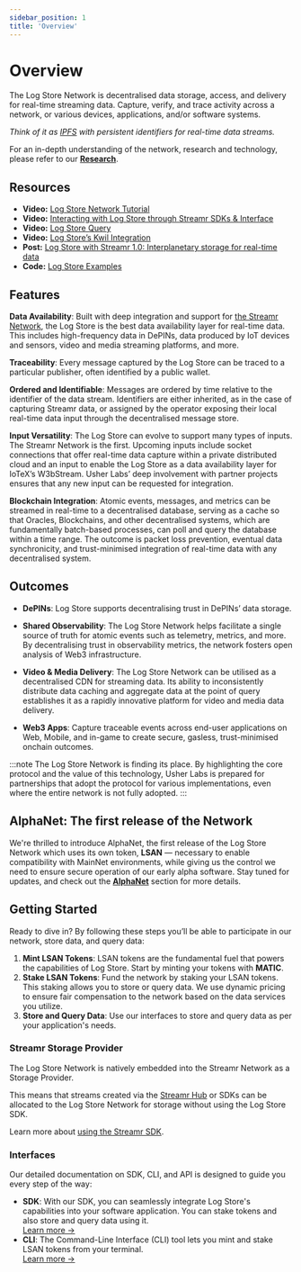 ```yaml
---
sidebar_position: 1
title: 'Overview'
---
```


# Overview

The Log Store Network is decentralised data storage, access, and delivery for real-time streaming data. Capture, verify, and trace activity across a network, or various devices, applications, and/or software systems.

_Think of it as [IPFS](https://ipfs.tech/) with persistent identifiers for real-time data streams._

For an in-depth understanding of the network, research and technology, please refer to our **[Research](../../../research.md)**.

## Resources

- **Video:** [Log Store Network Tutorial](https://www.loom.com/share/0f664821f38a4359ad969e0b380160f3?sid=2feaf0b6-1e92-4665-ae91-75b7d6341483)
- **Video:** [Interacting with Log Store through Streamr SDKs & Interface](https://www.loom.com/share/c4996b81eb564d6bac11c46cc7700639?sid=6bd7b59c-9455-417b-bffd-35288b4003f3)
- **Video:** [Log Store Query](https://www.loom.com/share/a6f101c56d2b4d069526bbb550c968c2?sid=6de99ae0-dad7-4382-8560-1095725f07a0)
- **Video:** [Log Store’s Kwil Integration](https://www.loom.com/share/5aa6b36ff5a54f3ab1491ca84ead4f9f)
- **Post:** [Log Store with Streamr 1.0: Interplanetary storage for real-time data](https://www.usher.so/blog/log-store-with-streamr-1-0-interplanetary-storage-for-real-time-data/)
- **Code:** [Log Store Examples](https://github.com/usherlabs/logstore-examples)

## Features

**Data Availability**: Built with deep integration and support for [the Streamr Network](https://streamr.network/), the Log Store is the best data availability layer for real-time data. This includes high-frequency data in DePINs, data produced by IoT devices and sensors, video and media streaming platforms, and more.

**Traceability**: Every message captured by the Log Store can be traced to a particular publisher, often identified by a public wallet.

**Ordered and Identifiable**: Messages are ordered by time relative to the identifier of the data stream. Identifiers are either inherited, as in the case of capturing Streamr data, or assigned by the operator exposing their local real-time data input through the decentralised message store.

**Input Versatility**: The Log Store can evolve to support many types of inputs. The Streamr Network is the first. Upcoming inputs include socket connections that offer real-time data capture within a private distributed cloud and an input to enable the Log Store as a data availability layer for IoTeX’s W3bStream. Usher Labs’ deep involvement with partner projects ensures that any new input can be requested for integration.

**Blockchain Integration**: Atomic events, messages, and metrics can be streamed in real-time to a decentralised database, serving as a cache so that Oracles, Blockchains, and other decentralised systems, which are fundamentally batch-based processes, can poll and query the database within a time range. The outcome is packet loss prevention, eventual data synchronicity, and trust-minimised integration of real-time data with any decentralised system.

## Outcomes

- **DePINs**: Log Store supports decentralising trust in DePINs’ data storage.

- **Shared Observability**: The Log Store Network helps facilitate a single source of truth for atomic events such as telemetry, metrics, and more. By decentralising trust in observability metrics, the network fosters open analysis of Web3 infrastructure.

- **Video & Media Delivery**: The Log Store Network can be utilised as a decentralised CDN for streaming data. Its ability to inconsistently distribute data caching and aggregate data at the point of query establishes it as a rapidly innovative platform for video and media data delivery.

- **Web3 Apps**: Capture traceable events across end-user applications on Web, Mobile, and in-game to create secure, gasless, trust-minimised onchain outcomes.

:::note
The Log Store Network is finding its place. By highlighting the core protocol and the value of this technology, Usher Labs is prepared for partnerships that adopt the protocol for various implementations, even where the entire network is not fully adopted.
:::

## AlphaNet: The first release of the Network

We're thrilled to introduce AlphaNet, the first release of the Log Store Network which uses its own token, **LSAN** — necessary to enable compatibility with MainNet environments, while giving us the control we need to ensure secure operation of our early alpha software. Stay tuned for updates, and check out the **[AlphaNet](./alphanet.md)** section for more details.

## Getting Started

Ready to dive in? By following these steps you’ll be able to participate in our network, store data, and query data:

1. **Mint LSAN Tokens**: LSAN tokens are the fundamental fuel that powers the capabilities of Log Store. Start by minting your tokens with **MATIC**.
2. **Stake LSAN Tokens**: Fund the network by staking your LSAN tokens. This staking allows you to store or query data. We use dynamic pricing to ensure fair compensation to the network based on the data services you utilize.
3. **Store and Query Data**: Use our interfaces to store and query data as per your application's needs.

### Streamr Storage Provider

The Log Store Network is natively embedded into the Streamr Network as a Storage Provider.

This means that streams created via the [Streamr Hub](https://streamr.network/hub/streams) or SDKs can be allocated to the Log Store Network for storage without using the Log Store SDK.

Learn more about [using the Streamr SDK](../quick-start/using-streamr-sdk.md).

### Interfaces

Our detailed documentation on SDK, CLI, and API is designed to guide you every step of the way:

- **SDK**: With our SDK, you can seamlessly integrate Log Store's capabilities into your software application. You can stake tokens and also store and query data using it.<br/>
  [Learn more →](../sdk/getting-started.md)
- **CLI**: The Command-Line Interface (CLI) tool lets you mint and stake LSAN tokens from your terminal.<br/>
  [Learn more →](../cli/getting-started.md)

